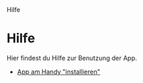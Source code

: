 
<Breadcrumbs>
  <BreadcrumbsItem>Hilfe</BreadcrumbsItem>
</Breadcrumbs>
<div className="py-6 prose">

# Hilfe

Hier findest du Hilfe zur Benutzung der App.

- [App am Handy "installieren"](/help/install)

</div>
